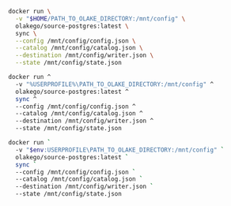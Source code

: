 
<Tabs groupId="docker">

<TabItem value="macos-linux" label="macOS / Linux" default>

```bash 
docker run \
  -v "$HOME/PATH_TO_OLAKE_DIRECTORY:/mnt/config" \
  olakego/source-postgres:latest \
  sync \
  --config /mnt/config/config.json \
  --catalog /mnt/config/catalog.json \
  --destination /mnt/config/writer.json \
  --state /mnt/config/state.json

```

</TabItem>

<TabItem value="cmd" label="CMD">

```bash 
docker run ^
  -v "%USERPROFILE%\PATH_TO_OLAKE_DIRECTORY:/mnt/config" ^
  olakego/source-postgres:latest ^
  sync ^
  --config /mnt/config/config.json ^
  --catalog /mnt/config/catalog.json ^
  --destination /mnt/config/writer.json ^
  --state /mnt/config/state.json
```


</TabItem>


<TabItem value="powershell" label="Powershell">

```bash 
docker run `
  -v "$env:USERPROFILE\PATH_TO_OLAKE_DIRECTORY:/mnt/config" `
  olakego/source-postgres:latest `
  sync `
  --config /mnt/config/config.json `
  --catalog /mnt/config/catalog.json `
  --destination /mnt/config/writer.json `
  --state /mnt/config/state.json
```

</TabItem>
</Tabs>
